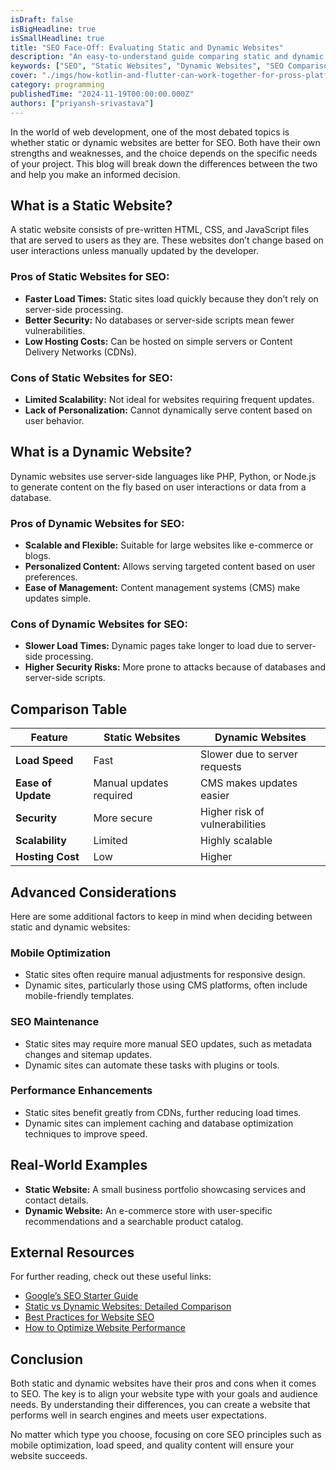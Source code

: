 ```yaml
---
isDraft: false
isBigHeadline: true
isSmallHeadline: true
title: "SEO Face-Off: Evaluating Static and Dynamic Websites"
description: "An easy-to-understand guide comparing static and dynamic websites for SEO performance."
keywords: ["SEO", "Static Websites", "Dynamic Websites", "SEO Comparison", "Website Performance"]
cover: "./imgs/how-kotlin-and-flutter-can-work-together-for-pross-platform-development.jpeg"
category: programming
publishedTime: "2024-11-19T00:00:00.000Z"
authors: ["priyansh-srivastava"]
---
```


In the world of web development, one of the most debated topics is whether static or dynamic websites are better for SEO. Both have their own strengths and weaknesses, and the choice depends on the specific needs of your project. This blog will break down the differences between the two and help you make an informed decision.

## What is a Static Website?

A static website consists of pre-written HTML, CSS, and JavaScript files that are served to users as they are. These websites don’t change based on user interactions unless manually updated by the developer.

### Pros of Static Websites for SEO:
- **Faster Load Times:** Static sites load quickly because they don’t rely on server-side processing.
- **Better Security:** No databases or server-side scripts mean fewer vulnerabilities.
- **Low Hosting Costs:** Can be hosted on simple servers or Content Delivery Networks (CDNs).

### Cons of Static Websites for SEO:
- **Limited Scalability:** Not ideal for websites requiring frequent updates.
- **Lack of Personalization:** Cannot dynamically serve content based on user behavior.

## What is a Dynamic Website?

Dynamic websites use server-side languages like PHP, Python, or Node.js to generate content on the fly based on user interactions or data from a database.

### Pros of Dynamic Websites for SEO:
- **Scalable and Flexible:** Suitable for large websites like e-commerce or blogs.
- **Personalized Content:** Allows serving targeted content based on user preferences.
- **Ease of Management:** Content management systems (CMS) make updates simple.

### Cons of Dynamic Websites for SEO:
- **Slower Load Times:** Dynamic pages take longer to load due to server-side processing.
- **Higher Security Risks:** More prone to attacks because of databases and server-side scripts.

## Comparison Table

| Feature               | Static Websites               | Dynamic Websites              |
|-----------------------|-------------------------------|-------------------------------|
| **Load Speed**        | Fast                          | Slower due to server requests |
| **Ease of Update**    | Manual updates required       | CMS makes updates easier      |
| **Security**          | More secure                   | Higher risk of vulnerabilities|
| **Scalability**       | Limited                       | Highly scalable               |
| **Hosting Cost**      | Low                           | Higher                        |

## Advanced Considerations

Here are some additional factors to keep in mind when deciding between static and dynamic websites:

### Mobile Optimization
- Static sites often require manual adjustments for responsive design.
- Dynamic sites, particularly those using CMS platforms, often include mobile-friendly templates.

### SEO Maintenance
- Static sites may require more manual SEO updates, such as metadata changes and sitemap updates.
- Dynamic sites can automate these tasks with plugins or tools.

### Performance Enhancements
- Static sites benefit greatly from CDNs, further reducing load times.
- Dynamic sites can implement caching and database optimization techniques to improve speed.

## Real-World Examples

- **Static Website:** A small business portfolio showcasing services and contact details.
- **Dynamic Website:** An e-commerce store with user-specific recommendations and a searchable product catalog.

## External Resources

For further reading, check out these useful links:
- [Google’s SEO Starter Guide](https://support.google.com/webmasters/answer/7451184?hl=en)
- [Static vs Dynamic Websites: Detailed Comparison](https://www.hostinger.com/tutorials/static-vs-dynamic-websites)
- [Best Practices for Website SEO](https://moz.com/learn/seo)
- [How to Optimize Website Performance](https://developers.google.com/web/fundamentals/performance/)

## Conclusion

Both static and dynamic websites have their pros and cons when it comes to SEO. The key is to align your website type with your goals and audience needs. By understanding their differences, you can create a website that performs well in search engines and meets user expectations. 

No matter which type you choose, focusing on core SEO principles such as mobile optimization, load speed, and quality content will ensure your website succeeds.
